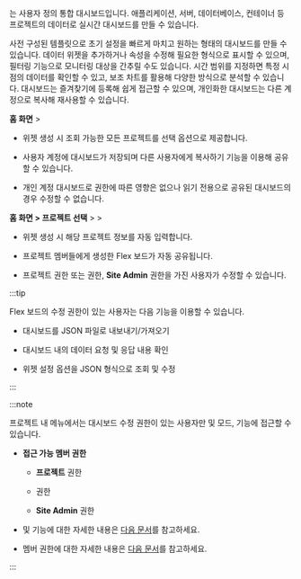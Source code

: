 <Cmdname sid="side_flexboard" className="uitext" />는 사용자 정의 통합 대시보드입니다. 애플리케이션, 서버, 데이터베이스, 컨테이너 등 프로젝트의 데이터로 실시간 대시보드를 만들 수 있습니다.  

사전 구성된 템플릿으로 초기 설정을 빠르게 마치고 원하는 형태의 대시보드를 만들 수 있습니다. 데이터 위젯을 추가하거나 속성을 수정해 필요한 형식으로 표시할 수 있으며, 필터링 기능으로 모니터링 대상을 간추릴 수도 있습니다. 시간 범위를 지정하면 특정 시점의 데이터를 확인할 수 있고, 보조 차트를 활용해 다양한 방식으로 분석할 수 있습니다. 대시보드는 즐겨찾기에 등록해 쉽게 접근할 수 있으며, 개인화한 대시보드는 다른 계정으로 복사해 재사용할 수 있습니다.

<ImgLang img='flex-board-mod.png' desc='Flex 보드 수정 모드' />

**홈 화면** &gt; <Cmdname sid="side_integratedFlexboard" className="uitext" />

  * 위젯 생성 시 조회 가능한 모든 프로젝트를 선택 옵션으로 제공합니다. 

  * 사용자 계정에 대시보드가 저장되며 다른 사용자에게 복사하기 기능을 이용해 공유할 수 있습니다.

  * 개인 계정 대시보드로 권한에 따른 영향은 없으나 읽기 전용으로 공유된 대시보드의 경우 수정할 수 없습니다. 

**홈 화면 &gt; 프로젝트 선택** &gt; <Cmdname sid="side_dashboard" className="uitext" /> &gt; <Cmdname sid="side_flexboard" className="uitext" />

  * 위젯 생성 시 해당 프로젝트 정보를 자동 입력합니다.

  * 프로젝트 멤버들에게 생성한 Flex 보드가 자동 공유됩니다.

  * 프로젝트 <Cmdname sid="edit" className="b600" /> 권한 또는 <Cmdname sid="ITM06494" className="b600" /> 권한, **Site Admin** 권한을 가진 사용자가 수정할 수 있습니다.

:::tip

Flex 보드의 수정 권한이 있는 사용자는 다음 기능을 이용할 수 있습니다.

* 대시보드를 JSON 파일로 내보내기/가져오기 

* 대시보드 내의 데이터 요청 및 응답 내용 확인  

* 위젯 설정 옵션을 JSON 형식으로 조회 및 수정  

:::

:::note

프로젝트 내 <Cmdname sid="side_flexboard" className="uitext" /> 메뉴에서는 대시보드 수정 권한이 있는 사용자만 <Cmdname sid="edit_mode" className="uitext" /> 및 <Cmdname sid="admin" className="uitext" /> 모드, <Cmdname sid="filter" className="uitext" /> 기능에 접근할 수 있습니다. 

* **접근 가능 멤버 권한**

    * **프로젝트** <Cmdname sid="edit" className="b600" /> 권한 
  
    * <Cmdname sid="ITM06494" className="b600" /> 권한
  
    * **Site Admin** 권한

* <Cmdname sid="view_mode" className="uitext" /> 및 <Cmdname sid="filter" className="uitext" /> 기능에 대한 자세한 내용은 [다음 문서](flexboard-mode)를 참고하세요.

* 멤버 권한에 대한 자세한 내용은 [다음 문서](../project/project-structure#member-auth)를 참고하세요.

:::
